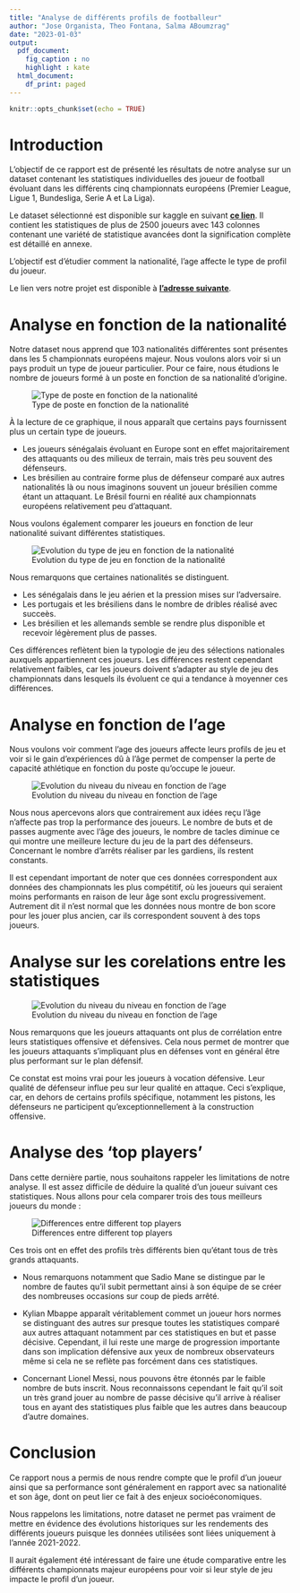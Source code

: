 ```yaml
---
title: "Analyse de différents profils de footballeur"
author: "Jose Organista, Theo Fontana, Salma ABoumzrag"
date: "2023-01-03"
output:
  pdf_document: 
    fig_caption : no
    highlight : kate
  html_document:
    df_print: paged
---
```


```r
knitr::opts_chunk$set(echo = TRUE)
```

# Introduction

L'objectif de ce rapport est de présenté les résultats de notre analyse sur un dataset contenant les statistiques individuelles des joueur de football évoluant dans les différents cinq championnats européens (Premier League, Ligue 1, Bundesliga, Serie A et La Liga).

Le dataset sélectionné est disponible sur kaggle en suivant [**ce lien**](https://www.kaggle.com/datasets/vivovinco/20212022-football-player-stats). Il contient les statistiques de plus de 2500 joueurs avec 143 colonnes contenant une variété de statistique avancées dont la signification complète est détaillé en annexe.

L'objectif est d'étudier comment la nationalité, l'age affecte le type de profil du joueur.

Le lien vers notre projet est disponible à  [**l'adresse suivante**](https://github.com/jodorganistaca/exploratory_analysis_dataviz).

# Analyse en fonction de la nationalité


Notre dataset nous apprend que 103 nationalités différentes sont présentes dans les 5 championnats européens majeur. Nous voulons alors voir si un pays produit un type de joueur particulier. Pour ce faire, nous étudions le nombre de joueurs formé à un poste en fonction de sa nationalité d'origine.

![Type de poste en fonction de la nationalité](./asset/positionbynation.png)

À la lecture de ce graphique, il nous apparaît que certains pays fournissent plus un certain type de joueurs.

* Les joueurs sénégalais évoluant en Europe sont en effet majoritairement des attaquants ou des milieux de terrain, mais très peu souvent des défenseurs.
* Les brésilien au contraire forme plus de défenseur comparé aux autres nationalités là ou nous imaginons souvent un joueur brésilien comme étant un attaquant. Le Brésil fourni en réalité aux championnats européens relativement peu d'attaquant.

Nous voulons également comparer les joueurs en fonction de leur nationalité suivant différentes statistiques.

![Evolution du type de jeu en fonction de la nationalité](./asset/statbynations.png)

Nous remarquons que certaines nationalités se distinguent. 

* Les sénégalais dans le jeu aérien et la pression mises sur l'adversaire.
* Les portugais et les brésiliens dans le nombre de dribles réalisé avec succeès.
* Les brésilien et les allemands semble se rendre plus disponible et recevoir légèrement plus de passes.

Ces différences reflètent bien la typologie de jeu des sélections nationales auxquels appartiennent ces joueurs.
Les différences restent cependant relativement faibles, car les joueurs doivent s'adapter au style de jeu des championnats dans lesquels ils évoluent ce qui a tendance à moyenner ces différences.

# Analyse en fonction de l'age

Nous voulons voir comment l'age des joueurs affecte leurs profils de jeu et voir si le gain d'expériences dû à l'âge permet de compenser la perte de capacité athlétique en fonction du poste qu'occupe le joueur.

![Evolution du niveau du niveau en fonction de l'age](./asset/ageEvolutionFigure.png)

Nous nous apercevons alors que contrairement aux idées reçu l'âge n'affecte pas trop la performance des joueurs. Le nombre de buts et de passes augmente avec l'âge des joueurs, le nombre de tacles diminue ce qui montre une meilleure lecture du jeu de la part des défenseurs. Concernant le nombre d'arrêts réaliser par les gardiens, ils restent constants.

Il est cependant important de noter que ces données correspondent aux données des championnats les plus compétitif, où les joueurs qui seraient moins performants en raison de leur âge sont exclu progressivement. Autrement dit il n'est normal que les données nous montre de bon score pour les jouer plus ancien, car ils correspondent souvent à des tops joueurs.

# Analyse sur les corelations entre les statistiques

![Evolution du niveau du niveau en fonction de l'age](./asset/correlationFigure.png)

Nous remarquons que les joueurs attaquants ont plus de corrélation entre leurs statistiques offensive et défensives.
Cela nous permet de montrer que les joueurs attaquants s'impliquant plus en défenses vont en général être plus performant sur le plan défensif.

Ce constat est moins vrai pour les joueurs à vocation défensive. Leur qualité de défenseur influe peu sur leur qualité en attaque. Ceci s'explique, car, en dehors de certains profils spécifique, notamment les pistons, les défenseurs ne participent qu'exceptionnellement à la construction offensive.

# Analyse des 'top players'

Dans cette dernière partie, nous souhaitons rappeler les limitations de notre analyse. Il est assez difficile de déduire la qualité d'un joueur suivant ces statistiques. Nous allons pour cela comparer trois des tous meilleurs joueurs du monde : 

![Differences entre different top players](./asset/bestForwards.png)

Ces trois ont en effet des profils très différents bien qu'étant tous de très grands attaquants.

* Nous remarquons notamment que Sadio Mane se distingue par le nombre de fautes qu'il subit permettant ainsi à son équipe de se créer des nombreuses occasions sur coup de pieds arrêté.

* Kylian Mbappe apparaît véritablement commet un joueur hors normes se distinguant des autres sur presque toutes les statistiques comparé aux autres attaquant notamment par ces statistiques en but et passe décisive. Cependant, il lui reste une marge de progression importante dans son implication défensive aux yeux de nombreux observateurs même si cela ne se reflète pas forcément dans ces statistiques.

* Concernant Lionel Messi, nous pouvons être étonnés par le faible nombre de buts inscrit. Nous reconnaissons cependant le fait qu'il soit un très grand jouer au nombre de passe décisive qu'il arrive à réaliser tous en ayant des statistiques plus faible que les autres dans beaucoup d'autre domaines.

# Conclusion

Ce rapport nous a permis de nous rendre compte que le profil d'un joueur ainsi que sa performance sont généralement en rapport avec sa nationalité et son âge, dont on peut lier ce fait à des enjeux socioéconomiques.

Nous rappelons les limitations, notre dataset ne permet pas vraiment de mettre en évidence des évolutions historiques sur les rendements des différents joueurs puisque les données utilisées sont liées uniquement à l'année 2021-2022.

Il aurait également été intéressant de faire une étude comparative entre les différents championnats majeur européens pour voir si leur style de jeu impacte le profil d'un joueur.
